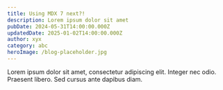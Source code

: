 ---
title: Using MDX 7 next?!
description: Lorem ipsum dolor sit amet
pubDate: 2024-05-31T14:00:00.000Z
updatedDate: 2025-01-02T14:00:00.000Z
author: xyx
category: abc
heroImage: /blog-placeholder.jpg
---

Lorem ipsum dolor sit amet, consectetur adipiscing elit. Integer nec odio. Praesent libero. Sed cursus ante dapibus diam.

